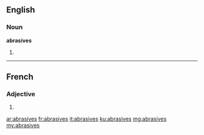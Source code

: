 ==English==

===Noun===
'''abrasives'''

# {{plural of|abrasive}}

----

==French==

===Adjective===
{{fr-adj-form}} {{f-p}}

# {{feminine plural of|abrasif|lang=fr}}

[[ar:abrasives]]
[[fr:abrasives]]
[[it:abrasives]]
[[ku:abrasives]]
[[mg:abrasives]]
[[my:abrasives]]